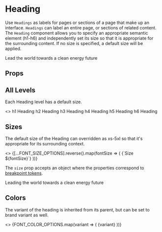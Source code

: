 
<Meta title="Components/Heading" component={Heading} />

# Heading

Use `Headings` as labels for pages or sections of a page that make up an interface. `Headings` can label an entire page, or sections of related content.
The `Heading` component allows you to specify an appropriate semantic element (h1-h6) and independently set its size so that it is appropriate for the surrounding content.
If no size is specified, a default size will be applied.

<Canvas isExpanded>
  <Heading as="h1">Lead the world towards a clean energy future</Heading>
</Canvas>

## Props

<ArgsTable of={Heading} />

## All Levels

Each Heading level has a default size.

<Canvas>
  <Story name="Levels">
    <>
      <Heading as="h1">h1 Heading</Heading>
      <Heading as="h2">h2 Heading</Heading>
      <Heading as="h3">h3 Heading</Heading>
      <Heading as="h4">h4 Heading</Heading>
      <Heading as="h5">h5 Heading</Heading>
      <Heading as="h6">h6 Heading</Heading>
    </>
  </Story>
</Canvas>

## Sizes

The default size of the Heading can overridden as xs-5xl so that it's appropriate for its surrounding context.

<Canvas>
  <Story name="Sizes">
    <>
      {[...FONT_SIZE_OPTIONS].reverse().map(fontSize => (
        <Heading as="h3" size={fontSize} key={uuid()}>
          {`Size ${fontSize}`}
        </Heading>
      ))}
    </>
  </Story>
</Canvas>

The `size` prop accepts an object where the properties correspond to [breakpoint tokens](/?path=/story/design-tokens-breakpoints--page).

<Canvas>
  <Story name="Responsive Sizes" parameters={{ ...RESPONSIVE_STORY }}>
    <Heading as="h3" size={{ base: 'sm', tablet: 'lg', desktop: 'xl', hd: '3xl' }}>
      Leading the world towards a clean energy future
    </Heading>
  </Story>
</Canvas>

## Colors

The variant of the heading is inherited from its parent, but can be set to brand variant as well.

<Canvas>
  <Story name="Colors">
    <>
      {FONT_COLOR_OPTIONS.map(variant => (
        <Heading as="h3" variant={variant} key={uuid()}>
          {variant}
        </Heading>
      ))}
    </>
  </Story>
</Canvas>
